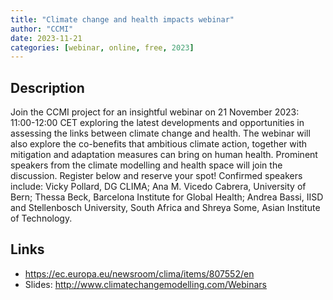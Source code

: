 ```yaml
---
title: "Climate change and health impacts webinar"
author: "CCMI"
date: 2023-11-21
categories: [webinar, online, free, 2023]
---
```


## Description

Join the CCMI project for an insightful webinar on 21 November 2023: 11:00-12:00 CET exploring the latest developments and opportunities in assessing the links between climate change and health. The webinar will also explore the co-benefits that ambitious climate action, together with mitigation and adaptation measures can bring on human health. Prominent speakers from the climate modelling and health space will join the discussion. Register below and reserve your spot! Confirmed speakers include: Vicky Pollard, DG CLIMA; Ana M. Vicedo Cabrera, University of Bern; Thessa Beck, Barcelona Institute for Global Health; Andrea Bassi, IISD and Stellenbosch University, South Africa and Shreya Some, Asian Institute of Technology.

## Links

-   <https://ec.europa.eu/newsroom/clima/items/807552/en>
-   Slides: <http://www.climatechangemodelling.com/Webinars>

